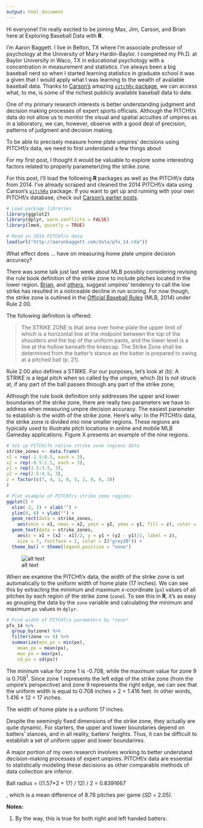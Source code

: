 ```yaml
---
output: html_document
---
```

Hi everyone!  I'm really excited to be joining Max, Jim, Carson, and Brian here at Exploring Baseball Data with **R**.

I'm Aaron Baggett.  I live in Belton, TX where I'm associate professor of psychology at the University of Mary Hardin-Baylor.  I completed my Ph.D. at Baylor University in Waco, TX in educational psychology with a concentration in measurement and statistics.  I've always been a big baseball nerd so when I started learning statistics in graduate school it was a given that I would apply what I was learning to the wealth of available baseball data.  Thanks to [Carson's](link) amazing [`pitchRx` package](link), we can access what, to me, is some of the richest publicly available baseball data to date.

One of my primary research interests is better understanding judgment and decision making processes of expert sports officials.  Although the PITCHf/x data do not allow us to monitor the visual and spatial accuities of umpires as in a laboratory, we can, however, observe with a good deal of precision, patterns of judgment and decision making.

To be able to precisely measure home plate umpires' decisions using PITCHf/x data, we need to first understand a few things about


For my first post, I thought it would be valuable to explore some interesting factors related to properly parameterizing the strike zone.  

For this post, I'll load the following **R** packages as well as the PITCHf/x data from 2014.  I've already scraped and cleaned the 2014 PITCHf/x data using Carson's [`pitchRx`](link) package.  If you want to get up and running with your own PITCHf/x database, check out [Carson's earlier posts](link).

```r
# Load package libraries
library(ggplot2)
library(dplyr, warn.conflicts = FALSE)
library(lme4, quietly = TRUE)

# Read in 2014 PITCHf/x data
load(url("http://aaronbaggett.com/data/pfx_14.rda"))
```

What effect does ... have on measuring home plate umpire decision accuracy?

  There was some talk just last week about MLB possibly considering revising the rule book definition of the strike zone to include pitches located in the lower region.  [Brian](link), and [others](link), suggest umpires' tendency to call the low strike has resulted in a noticeable decline in run scoring.  For now though, the strike zone is outlined in the [Official Baseball Rules](http://pressbox.mlb.com/pressbox/downloads/y2014/2014_Official_Baseball_Rules.pdf) (MLB, 2014) under Rule 2.00.  

The following definition is offered:

> The STRIKE ZONE is that area over home plate the upper limit of which is a horizontal
line at the midpoint between the top of the shoulders and the top of the uniform
pants, and the lower level is a line at the hollow beneath the kneecap. The Strike Zone shall
be determined from the batter’s stance as the batter is prepared to swing at a pitched ball (p. 21).

Rule 2.00 also defines a STRIKE.  For our purposes, let's look at (b): A STRIKE is a legal pitch when so called by the umpire, which (b) Is not struck at, if any part of the ball passes through any part of the strike zone;

Although the rule book definition only addresses the upper and lower boundaries of the strike zone, there are really two parameters we have to address when measuring umpire decision accuracy.  The easiest parameter to establish is the width of the strike zone.  Here's why: In the PITCHf/x data, the strike zone is divided into nine smaller regions.  These regions are typically used to illustrate pitch locations in online and mobile MLB Gameday applications.  Figure X presents an example of the nine regions.

```r
# Set up PITCH/fx native strike zone regions data
strike_zones <- data.frame(
x1 = rep(-1.5:0.5, each = 3),
x2 = rep(-0.5:1.5, each = 3),
y1 = rep(1.5:3.5, 3),
y2 = rep(2.5:4.5, 3),
z = factor(c(7, 4, 1, 8, 5, 2, 9, 6, 3))
)

# Plot example of PITCHf/x strike zone regions
ggplot() + 
  xlim(-3, 3) + xlab("") +
  ylim(0, 6) + ylab("") +
  geom_rect(data = strike_zones, 
    aes(xmin = x1, xmax = x2, ymin = y2, ymax = y1, fill = z), color = "grey20") +
  geom_text(data = strike_zones, 
    aes(x = x1 + (x2 - x1)/2, y = y1 + (y2 - y1)/2, label = z), 
    size = 7, fontface = 2, color = I("grey20")) + 
  theme_bw() + theme(legend.position = "none")
```

<div align="center">
![alt text](../figs/zones)
</div>

When we examine the PITCHf/x data, the width of the strike zone is set automatically to the uniform width of home plate (17 inches).  We can see this by extracting the minimum and maximum *x*-coordinate (`px`) values of all pitches by each region of the strike zone (`zone`).  To see this in **R**, it's as easy as grouping the data by the `zone` variable and calculating the minimum and maximum `px` values in `dplyr`.

```r
# Find width of PITCHf/x parameters by *zone*
pfx_14 %>% 
  group_by(zone) %>% 
  filter(zone <= 9) %>% 
  summarize(min_px = min(px), 
    mean_px = mean(px), 
    max_px = max(px), 
    sd_px = sd(px))
```

The mininum value for zone 1 is -0.708, while the maximum value for zone 9 is 0.708$^1$.  Since zone 1 represents the left edge of the strike zone (from the umpire's perspective) and zone 9 represents the right edge, we can see that the uniform width is equal to 0.708 inches $\times$ 2 = 1.416 feet.  In other words, 1.416 $\times$ 12 = 17 inches.





The width of home plate is a uniform 17 inches.


Despite the seemingly fixed dimensions of the strike zone, they actually are quite dynamic.  For starters, the upper and lower boundaries depend on batters' stances, and in all reality, batters' heights.  Thus, it can be difficult to establish a set of uniform upper and lower boundarires.

A major portion of my own research involves working to better understand decision-making processes of expert umpires.  PITCHf/x data are essential to statistically modeling these decisions as other comparable methods of data collection are inferior.


Ball radius = ((1.57*2 + 17) / 12) / 2 = 0.8391667


, which is a mean difference of 8.78 pitches per game (*SD* = 2.05).

**Notes:**

1. By the way, this is true for both right and left handed batters.
